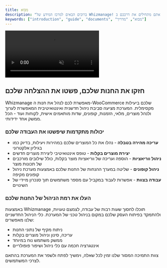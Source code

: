 ```yaml
---
title: מבוא
description: "ברוכים הבאים למרכז המידע של Whizmanage! כאן תמצאו את כל המידע הדרוש לניהול יעיל של המערכת שלכם. המדריכים שלנו מכסים את כל הפונקציונליות של המערכת - החל מהגדרות בסיסיות, דרך ניהול ווריאציות מוצר מורכבות, ועד לתכונות מתקדמות ואוטומציות. בין אם אתם מתחילים את דרככם ב-Whizmanage או מחפשים לשפר את השימוש במערכת, המדריכים המפורטים שלנו יסייעו לכם להפיק את המירב מהמערכת."
keywords: ["introduction", "guide", "documents", "מבוא", "מדריך"]
---
```


<video
  className="rounded-lg"
  src="https://whizmanage.com/wp-content/uploads/2024/10/Whizmanage-App-Demo-Overview.mp4.mp4"
  loop
  autoPlay
  muted
/>

## חזקו את החנות שלכם, פשטו את ההצלחה שלכם

Whizmanage מאפשרת לכם לנהל את חנות ה-WooCommerce שלכם ביעילות מקסימלית. המערכת מציעה סביבת ניהול חדשנית ואינטואיטיבית המאפשרת לערוך ולנהל מוצרים, מלאי, הזמנות, קופונים, שדות מותאמים אישית, לקוחות ועוד - הכל ממשק אחד ידידותי.

### יכולות מתקדמות שיפשטו את העבודה שלכם

- **עריכה מהירה בטבלה** - נהלו את כל המוצרים שלכם במהירות ויעילות, בדיוק כמו בגיליון אלקטרוני
- **יצירת מוצרים בקלות** - טופס אינטואיטיבי ליצירת מוצרים חדשים
- **ניהול ווריאציות** - הוספה ועריכה של ווריאציות מוצר בקלות, כולל שילובים מורכבים של תכונות מוצר
- **ניהול קופונים** - שליטה במערך ההנחות של החנות שלכם באמצעות מערכת ניהול קופונים מקיפה
- **עבודה בצוות** - אפשרות לעבוד במקביל עם מספר משתמשים תוך סנכרון מיידי של השינויים

<CardGrid>
  <Card
    subtitle="צעדים ראשונים"
    title="התקנה"
    description="התחילו להשתמש ב-Whizmanage עם מדריך ההתקנה המהיר שלנו."
    href="/he/docs/introduction/installation"
  />
  <Card
    subtitle="קונפיגורציה"
    title="הגדרות"
    description="הגדירו את מערכת Whizmanage שלכם לפי הצרכים הספציפיים של החנות שלכם."
    href="/he/docs/introduction/setup"
  />
  <Card
    subtitle="ניהול מוצרים"
    title="ייבוא מוצרים"
    description="למדו כיצד לייבא מוצרים למערכת בקלות באמצעות Google Sheets."
    href="/he/docs/import"
  />
</CardGrid>

### העלו את רמת הניהול של החנות שלכם

באמצעות Whizmanage תוכלו לחסוך שעות רבות של עבודה, לצמצם טעויות, ולהתמקד בפיתוח העסק שלכם במקום בניהול טכני של המערכת. כלי הניהול החדשניים שלנו מאפשרים:

- ניתוח מקיף של נתוני החנות
- עריכה, סינון וניהול מוצרים בקלות
- ממשק משתמש נוח במיוחד
- אינטגרציה חכמה עם כלי ניהול ושיפור פופולריים

צוות התמיכה המסור שלנו זמין לכל שאלה, וימשיך לפתח ולשפר את המערכת בהתאם לצרכי המשתמשים.